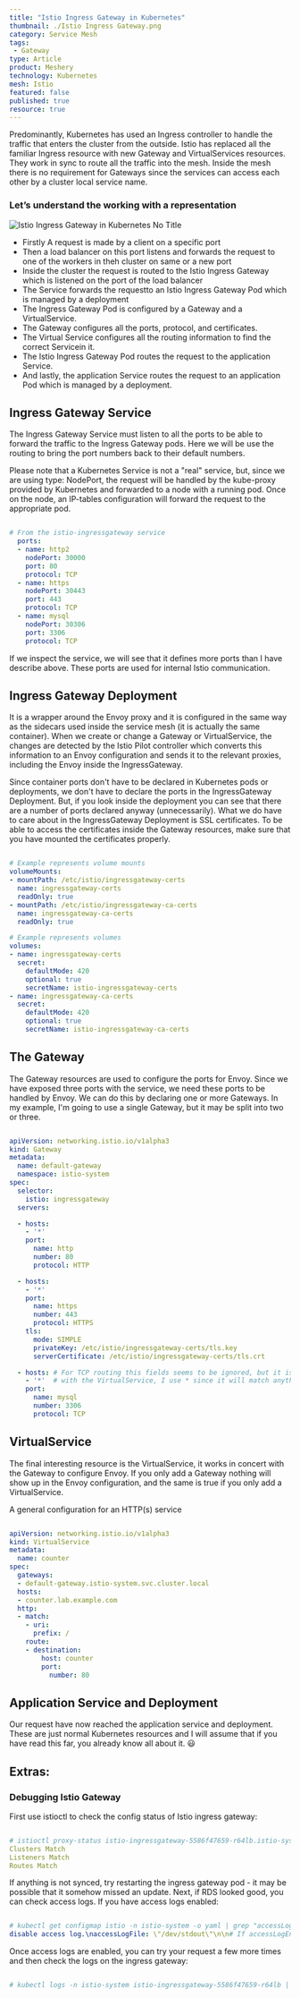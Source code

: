 ```yaml
---
title: "Istio Ingress Gateway in Kubernetes"
thumbnail: ./Istio Ingress Gateway.png
category: Service Mesh
tags:
 - Gateway
type: Article
product: Meshery
technology: Kubernetes
mesh: Istio
featured: false
published: true
resource: true
---
```




<ResourcesWrapper>

<p>
    Predominantly, Kubernetes has used an Ingress controller to handle the traffic that enters the cluster from the outside. 
    Istio has replaced all the familiar Ingress resource with new Gateway and VirtualServices resources.
    They work in sync to route all the traffic into the mesh.
    Inside the mesh there is no requirement for Gateways since the services can access each other by a cluster local service name.
</p>
<h3>Let’s understand the working with a representation</h3>
<p>
    <img src={Rep} align="center" alt="Istio Ingress Gateway in Kubernetes No Title" />
</p>
<p>
<ul>
<li>Firstly A request is made by a client on a specific port</li>
<li>Then a load balancer on this port listens and forwards the request to one of the workers in theh cluster on same or a new port</li>
<li>Inside the cluster the request is routed to the Istio Ingress Gateway which is listened on the port of the load balancer</li>
<li>The Service forwards the requestto an Istio Ingress Gateway Pod which is managed by a deployment</li>
<li>The Ingress Gateway Pod is configured by a Gateway and a VirtualService.</li>
<li>The Gateway configures all the ports, protocol, and certificates.</li>
<li>The Virtual Service configures all the routing information to find the correct Servicein it.</li>
<li>The Istio Ingress Gateway Pod routes the request to the application Service.</li>
<li>And lastly, the application Service routes the request to an application Pod which is managed by a deployment.</li>
</ul>
</p>
<ul>
</ul>

<h2>
   Ingress Gateway Service
</h2>

<p>
    The Ingress Gateway Service must listen to all the ports to be able to forward the traffic to the Ingress Gateway pods. 
    Here we will be use the routing to bring the port numbers back to their default numbers.
</p>

<p>
    Please note that a Kubernetes Service is not a "real" service, but, since we are using type: 
    NodePort, the request will be handled by the kube-proxy provided by Kubernetes and forwarded to a node with a running pod. 
    Once on the node, an IP-tables configuration will forward the request to the appropriate pod.
</p>

```yaml

# From the istio-ingressgateway service
  ports:
  - name: http2
    nodePort: 30000
    port: 80
    protocol: TCP
  - name: https
    nodePort: 30443
    port: 443
    protocol: TCP
  - name: mysql
    nodePort: 30306
    port: 3306
    protocol: TCP
```
<p>
    If we inspect the service, we will see that it defines more ports than I have describe above.
    These ports are used for internal Istio communication.
</p>

<h2>
    Ingress Gateway Deployment
</h2>

<p> 
It is a wrapper around the Envoy proxy and it is configured in the same way as the sidecars used inside the service mesh (it is actually the same container). 
When we create or change a Gateway or VirtualService, 
the changes are detected by the Istio Pilot controller which converts this information to an Envoy configuration and sends it to the relevant proxies, including the Envoy inside the IngressGateway.
</p>

<p>
    Since container ports don't have to be declared in Kubernetes pods or deployments, we don't have to declare the ports in the IngressGateway Deployment.
    But, if you look inside the deployment you can see that there are a number of ports declared anyway (unnecessarily).
    What we do have to care about in the IngressGateway Deployment is SSL certificates. To be able to access the certificates inside the Gateway resources, make sure that you have mounted the certificates properly.
</p>

```yaml

# Example represents volume mounts
volumeMounts:
- mountPath: /etc/istio/ingressgateway-certs
  name: ingressgateway-certs
  readOnly: true
- mountPath: /etc/istio/ingressgateway-ca-certs
  name: ingressgateway-ca-certs
  readOnly: true

# Example represents volumes
volumes:
- name: ingressgateway-certs
  secret:
    defaultMode: 420
    optional: true
    secretName: istio-ingressgateway-certs
- name: ingressgateway-ca-certs
  secret:
    defaultMode: 420
    optional: true
    secretName: istio-ingressgateway-ca-certs
```

<h2>The Gateway</h2>

<p>
    The Gateway resources are used to configure the ports for Envoy. 
    Since we have exposed three ports with the service, we need these ports to be handled by Envoy. We can do this by declaring one or more Gateways. 
    In my example, I'm going to use a single Gateway, but it may be split into two or three.
</p>

```yaml

apiVersion: networking.istio.io/v1alpha3
kind: Gateway
metadata:
  name: default-gateway
  namespace: istio-system
spec:
  selector:
    istio: ingressgateway
  servers:

  - hosts:
    - '*'
    port:
      name: http
      number: 80
      protocol: HTTP

  - hosts:
    - '*'
    port:
      name: https
      number: 443
      protocol: HTTPS
    tls:
      mode: SIMPLE
      privateKey: /etc/istio/ingressgateway-certs/tls.key
      serverCertificate: /etc/istio/ingressgateway-certs/tls.crt

  - hosts: # For TCP routing this fields seems to be ignored, but it is matched
    - '*'  # with the VirtualService, I use * since it will match anything.
    port:
      name: mysql
      number: 3306
      protocol: TCP
```

<h2>VirtualService</h2>
<p>
    The final interesting resource is the VirtualService, it works in concert with the Gateway to configure Envoy. 
    If you only add a Gateway nothing will show up in the Envoy configuration, and the same is true if you only add a VirtualService.
</p>
<p>
    A general configuration for an HTTP(s) service
</p>

```yaml

apiVersion: networking.istio.io/v1alpha3
kind: VirtualService
metadata:
  name: counter
spec:
  gateways:
  - default-gateway.istio-system.svc.cluster.local
  hosts:
  - counter.lab.example.com
  http:
  - match:
    - uri:
      prefix: /
    route:
    - destination:
        host: counter
        port:
          number: 80

```
<h2>Application Service and Deployment</h2>
<p>
    Our request have now reached the application service and deployment. These are just normal Kubernetes resources and I will assume that if you have read this far, you already know all about it. 😃
</p>

<h2>Extras:</h2>

<h3>Debugging Istio Gateway</h3>
<p>
     First use istioctl to check the config status of Istio ingress gateway:
</p>

```yaml

# istioctl proxy-status istio-ingressgateway-5586f47659-r64lb.istio-system
Clusters Match
Listeners Match
Routes Match

```
<p>
    If anything is not synced, try restarting the ingress gateway pod - it may be possible that it somehow missed an update.
    Next, if RDS looked good, you can check access logs. 
    If you have access logs enabled:
</p>

```yaml

# kubectl get configmap istio -n istio-system -o yaml | grep "accessLogFile: "
disable access log.\naccessLogFile: \"/dev/stdout\"\n\n# If accessLogEncoding

```
<p>
    Once access logs are enabled, you can try your request a few more times and then check the logs on the ingress gateway:
</p>

```yaml

# kubectl logs -n istio-system istio-ingressgateway-5586f47659-r64lb | grep -v deprecated

```

</ResourcesWrapper>